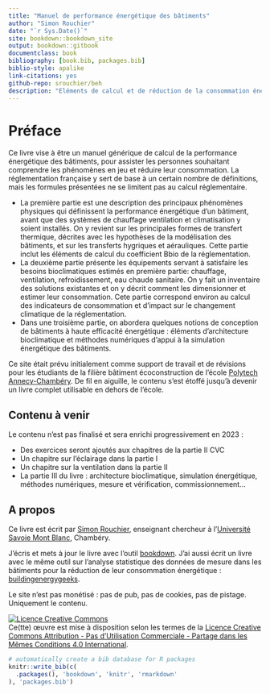 ```yaml
--- 
title: "Manuel de performance énergétique des bâtiments"
author: "Simon Rouchier"
date: "`r Sys.Date()`"
site: bookdown::bookdown_site
output: bookdown::gitbook
documentclass: book
bibliography: [book.bib, packages.bib]
biblio-style: apalike
link-citations: yes
github-repo: srouchier/beh
description: "Eléments de calcul et de réduction de la consommation énergétique des bâtiments"
---
```


# Préface {-}

Ce livre vise à être un manuel générique de calcul de la performance énergétique des bâtiments, pour assister les personnes souhaitant comprendre les phénomènes en jeu et réduire leur consommation. La réglementation française y sert de base à un certain nombre de définitions, mais les formules présentées ne se limitent pas au calcul réglementaire.

* La première partie est une description des principaux phénomènes physiques qui définissent la performance énergétique d'un bâtiment, avant que des systèmes de chauffage ventilation et climatisation y soient installés. On y revient sur les principales formes de transfert thermique, décrites avec les hypothèses de la modélisation des bâtiments, et sur les transferts hygriques et aérauliques. Cette partie inclut les éléments de calcul du coefficient Bbio de la réglementation.
* La deuxième partie présente les équipements servant à satisfaire les besoins bioclimatiques estimés en première partie: chauffage, ventilation, refroidissement, eau chaude sanitaire. On y fait un inventaire des solutions existantes et on y décrit comment les dimensionner et estimer leur consommation. Cete partie correspond environ au calcul des indicateurs de consommation et d'impact sur le changement climatique de la réglementation.
* Dans une troisième partie, on abordera quelques notions de conception de bâtiments à haute efficacité énergétique : éléments d'architecture bioclimatique et méthodes numériques d'appui à la simulation énergétique des bâtiments.

Ce site était prévu initialement comme support de travail et de révisions pour les étudiants de la filière bâtiment écoconstruction de l'école [Polytech Annecy-Chambéry](https://www.polytech.univ-smb.fr/). De fil en aiguille, le contenu s'est étoffé jusqu'à devenir un livre complet utilisable en dehors de l'école.

## Contenu à venir {-}

Le contenu n'est pas finalisé et sera enrichi progressivement en 2023 :

* Des exercices seront ajoutés aux chapitres de la partie II CVC
* Un chapitre sur l'éclairage dans la partie I
* Un chapitre sur la ventilation dans la partie II
* La partie III du livre : architecture bioclimatique, simulation énergétique, méthodes numériques, mesure et vérification, commissionnement...

## A propos {-}

Ce livre est écrit par [Simon Rouchier](https://srouchier.github.io/), enseignant chercheur à l'[Université Savoie Mont Blanc](https://www.univ-smb.fr/), Chambéry.

J'écris et mets à jour le livre avec l'outil [bookdown](https://bookdown.org/home/). J'ai aussi écrit un livre avec le même outil sur l'analyse statistique des données de mesure dans les bâtiments pour la réduction de leur consommation énergétique : [buildingenergygeeks](https://buildingenergygeeks.org/).

Le site n'est pas monétisé : pas de pub, pas de cookies, pas de pistage. Uniquement le contenu.

<a rel="license" href="http://creativecommons.org/licenses/by-nc-sa/4.0/"><img alt="Licence Creative Commons" style="border-width:0" src="https://i.creativecommons.org/l/by-nc-sa/4.0/88x31.png" /></a><br />Ce(tte) œuvre est mise à disposition selon les termes de la <a rel="license" href="http://creativecommons.org/licenses/by-nc-sa/4.0/">Licence Creative Commons Attribution - Pas d’Utilisation Commerciale - Partage dans les Mêmes Conditions 4.0 International</a>.

```r
# automatically create a bib database for R packages
knitr::write_bib(c(
  .packages(), 'bookdown', 'knitr', 'rmarkdown'
), 'packages.bib')
```

